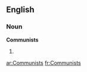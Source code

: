 ==English==

===Noun===
'''Communists'''

# {{plural of|[[Communist]]}}

[[ar:Communists]]
[[fr:Communists]]